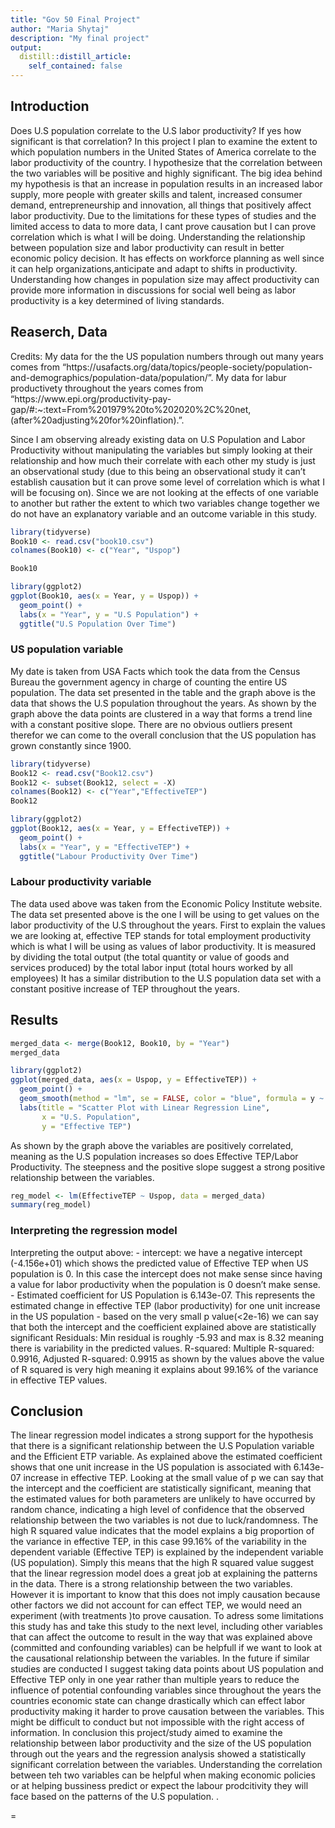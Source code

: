 ```yaml
---
title: "Gov 50 Final Project"
author: "Maria Shytaj"
description: "My final project"
output:
  distill::distill_article:
    self_contained: false
---
```



## Introduction

Does U.S population correlate to the U.S labor productivity? If yes how significant is that correlation?
In this project I plan to examine the extent to which population numbers in the United States of America correlate to the labor productivity of the country. I hypothesize that the correlation between the two variables will be positive and highly significant.
The big idea behind my hypothesis is that an increase in population results in an increased labor supply, more people with greater skills and talent, increased consumer demand, entrepreneurship and innovation, all things that positively affect labor productivity. Due to the limitations for these types of studies and the limited access to data to more data, I cant prove causation but I can prove correlation which is what I will be doing.
Understanding the relationship between population size and labor productivity can result in better economic policy decision. It has effects on workforce planning as well since it can help organizations,anticipate and adapt to shifts in productivity. Understanding how changes in population size may affect productivity can provide more information in discussions for social well being as labor productivity is a key determined of living standards.



## Reaserch, Data

Credits: My data for the the US population numbers through out many years comes from "https://usafacts.org/data/topics/people-society/population-and-demographics/population-data/population/".
My data for labur productivety throughout the years comes from "https://www.epi.org/productivity-pay-gap/#:~:text=From%201979%20to%202020%2C%20net,(after%20adjusting%20for%20inflation).".

Since I am observing already existing data on U.S Population and Labor Productivity without manipulating the variables but simply looking at their relationship and how much their correlate with each other my study is just an observational study (due to this being an observational study it can't establish causation but it can prove some level of correlation which is what I will be focusing on). Since we are not looking at the effects of one variable to another but rather the extent to which two variables change together we do not have an explanatory variable and an outcome variable in this study.

```r
library(tidyverse)
Book10 <- read.csv("book10.csv")
colnames(Book10) <- c("Year", "Uspop")

Book10
```


```r
library(ggplot2)
ggplot(Book10, aes(x = Year, y = Uspop)) +
  geom_point() +
  labs(x = "Year", y = "U.S Population") +
  ggtitle("U.S Population Over Time")

```
### US population variable
My date is taken from USA Facts which took the data from the Census Bureau the government agency in charge of counting the entire US population.
The data set presented in the table and the graph above is the data that shows the U.S population throughout the years.
As shown by the graph above the data points are clustered in a way that forms a trend line with a constant positive slope. There are no obvious outliers present therefor we can come to the overall conclusion that the US population has grown constantly since 1900.


```r
library(tidyverse)
Book12 <- read.csv("Book12.csv")
Book12 <- subset(Book12, select = -X)
colnames(Book12) <- c("Year","EffectiveTEP")
Book12
```

```r
library(ggplot2)
ggplot(Book12, aes(x = Year, y = EffectiveTEP)) +
  geom_point() +
  labs(x = "Year", y = "EffectiveTEP") +
  ggtitle("Labour Productivity Over Time")
```
### Labour productivity variable
The data used above was taken from the Economic Policy Institute website.
The data set presented above is the one I will be using to get values on the labor productivity of the U.S throughout the years. First to explain the values we are looking at, effective TEP stands for total employment productivity which is what I will be using as values of labor productivity. It is measured by dividing the total output (the total quantity or value of goods and services produced) by the total labor input (total hours worked by all employees) 
It has a similar distribution to the U.S population data set with a constant positive increase of TEP throughout the years.

## Results

```r
merged_data <- merge(Book12, Book10, by = "Year")
merged_data
```
```r
library(ggplot2)
ggplot(merged_data, aes(x = Uspop, y = EffectiveTEP)) +
  geom_point() + 
  geom_smooth(method = "lm", se = FALSE, color = "blue", formula = y ~ x) + 
  labs(title = "Scatter Plot with Linear Regression Line",
       x = "U.S. Population",
       y = "Effective TEP")

```
As shown by the graph above the variables are positively correlated, meaning as the U.S population increases so does Effective TEP/Labor Productivity. The steepness and the positive  slope suggest a strong positive relationship between the variables. 

```r
reg_model <- lm(EffectiveTEP ~ Uspop, data = merged_data)
summary(reg_model)

```
### Interpreting the regression model
Interpreting the output above:
- intercept: we have a negative intercept (-4.156e+01) which shows the predicted value of Effective TEP when US population is 0. In this case the intercept does not make sense since having a value for labor productivity when the population is 0 doesn't make sense.
- Estimated coefficient for US Population is 6.143e-07. This represents the estimated change in effective TEP (labor productivity) for one unit increase in the US population
- based on the very small p value(<2e-16) we can say that both the intercept and the coefficient explained above are statistically significant
Residuals:
Min residual is roughly -5.93 and max is 8.32 meaning there is variability in the predicted values.
R-squared:
Multiple R-squared:  0.9916,	Adjusted R-squared:  0.9915 
as shown by the values above the value of R squared is very high meaning it explains about 99.16% of the variance in effective TEP values.


## Conclusion
The linear regression model indicates a strong support for the hypothesis that there is a significant relationship between the U.S Population variable and the Efficient ETP variable. As explained above the estimated coefficient shows that one unit increase in the US population is associated with 6.143e-07 increase in effective TEP. Looking at the small value of p we can say that the intercept and the coefficient are statistically significant, meaning that the estimated values for both parameters are unlikely to have occurred by random chance, indicating a high level of confidence that the observed relationship between the two variables is not due to luck/randomness. The high R squared value indicates that the model explains a big proportion of the variance in effective TEP, in this case 99.16% of the variability in the dependent variable (Effective TEP) is explained by the independent variable (US population). Simply this means that the high R squared value suggest that the linear regression model does a great job at explaining the patterns in the data. There is a strong relationship between the two variables. However it is important to know that this does not imply causation because other factors we did not account for can effect TEP, we would need an experiment (with treatments )to prove causation.
To adress some limitations this study has and take this study to the next level, including other variables that can affect the outcome to result in the way that was explained above (committed and confounding variables) can be helpfull if we want to look at the causational relationship between the variables.
In the future if similar studies are conducted I suggest taking data points about US population and Effective TEP only in one year rather than multiple years to reduce the influence of potential confounding variables since throughout the years the countries economic state can change drastically which can effect labor productivity making it harder to prove causation between the variables. This might be difficult to conduct but not impossible with the right access of information.
In conclusion this project/study aimed to examine the relationship between labor productivity and the size of the US population through out the years and the regression analysis showed a statistically significant correlation between the variables. Understanding the correlation between teh two variables can be helpful when making economic policies or at helping bussiness predict or expect the labour prodcitivity they will face based on the patterns of the U.S population.
.


=

